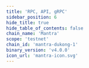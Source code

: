 ```yaml
---
title: 'RPC, API, gRPC'
sidebar_position: 6
hide_title: true
hide_table_of_contents: false
chain_name: 'Mantra'
scope: 'testnet'
chain_id: 'mantra-dukong-1'
binary_version: 'v4.0.0'
icon_url: 'mantra-icon.svg'
---
```



<PageTitle
  iconUrl="img/mantra-icon.svg"
  title="Mantra Public Endpoints"
  chainId="mantra-dukong-1"
  version="v4.0.0"
/>

<Endpoints
  api="https://mantra-t-api.noders.services"
  rpc="https://mantra-t-rpc.noders.services"
  grpc="https://mantra-t-grpc.noders.services:443"
  jsonRpc=""
/>

